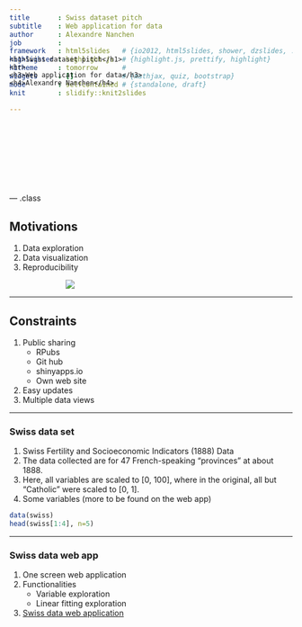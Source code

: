 ```yaml
---
title       : Swiss dataset pitch
subtitle    : Web application for data
author      : Alexandre Nanchen
job         : 
framework   : html5slides   # {io2012, html5slides, shower, dzslides, ...}
highlighter : highlight.js  # {highlight.js, prettify, highlight}
hitheme     : tomorrow      # 
widgets     : []            # {mathjax, quiz, bootstrap}
mode        : selfcontained # {standalone, draft}
knit        : slidify::knit2slides

---
```


## &nbsp;

<div id="outer" style="position:relative; top:-175px">  
    <h1>Swiss dataset pitch</h1>
    <hr>
    <h3>Web application for data</h3>
    <h4>Alexandre Nanchen</h4>
</div>

--- .class 

## Motivations

1. Data exploration
2. Data visualization
3. Reproducibility

<img style="margin-left:100px;" src="images/data-science-small.jpg">

---

## Constraints

1. Public sharing
   - RPubs
   - Git hub
   - shinyapps.io
   - Own web site
2. Easy updates
3. Multiple data views 

---

### Swiss data set

1. Swiss Fertility and Socioeconomic Indicators (1888) Data
2. The data collected are for 47 French-speaking “provinces” at about 1888.
3. Here, all variables are scaled to [0, 100], where in the original, all but "Catholic" were scaled to [0, 1].
4. Some variables (more to be found on the web app)

```r
data(swiss)
head(swiss[1:4], n=5)
```

---

### Swiss data web app

1. One screen web application
2. Functionalities
   - Variable exploration
   - Linear fitting exploration
3. [Swiss data web application](https://alexnanchen.shinyapps.io/swissdatawebapp/)

